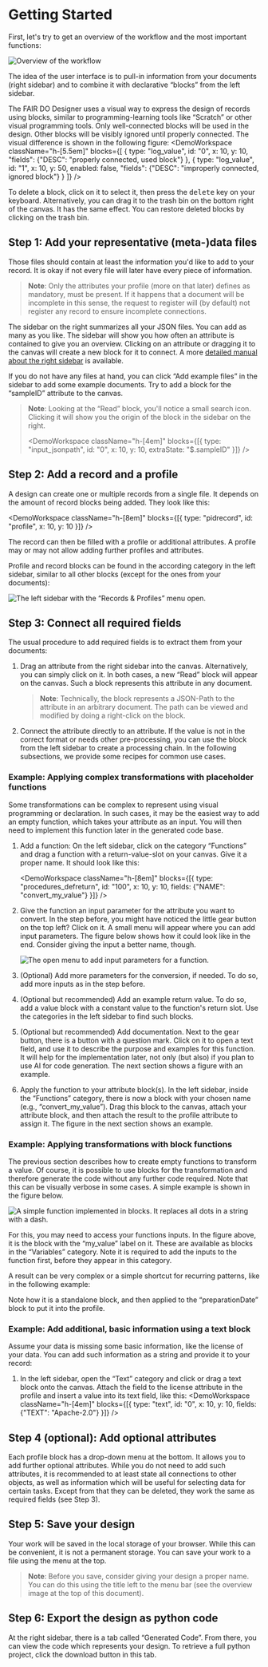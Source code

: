 
# Getting Started

First, let's try to get an overview of the workflow and the most important functions:

![Overview of the workflow](./img/getting-started/overview.drawio.png)

The idea of the user interface is to pull-in information from your documents (right sidebar) and to combine it with declarative “blocks” from the left sidebar.

The FAIR DO Designer uses a visual way to express the design of records using blocks,
similar to programming-learning tools like “Scratch” or other visual programming tools.
Only well-connected blocks will be used in the design.
Other blocks will be visibly ignored until properly connected.
The visual difference is shown in the following figure:
<DemoWorkspace className="h-[5.5em]" blocks={[
  { type: "log_value", id: "0", x: 10, y: 10, "fields": {"DESC": "properly connected, used block"} },
  { type: "log_value", id: "1", x: 10, y: 50, enabled: false, "fields": {"DESC": "improperly connected, ignored block"} }
]} />

To delete a block, click on it to select it, then press the <kbd>delete</kbd> key on your keyboard.
Alternatively, you can drag it to the trash bin on the bottom right of the canvas.
It has the same effect.
You can restore deleted blocks by clicking on the trash bin.

## Step 1: Add your representative (meta-)data files

Those files should contain at least the information you'd like to add to your record.
It is okay if not every file will later have every piece of information.

> **Note**:
> Only the attributes your profile (more on that later) defines as mandatory,
> must be present.
> If it happens that a document will be incomplete in this sense,
> the request to register will (by default) not register any record to ensure incomplete connections.

The sidebar on the right summarizes all your JSON files.
You can add as many as you like.
The sidebar will show you how often an attribute is contained to give you an overview.
Clicking on an attribute or dragging it to the canvas will create a new block for it to connect.
A more [detailed manual about the right sidebar](data-queries.mdx) is available.

If you do not have any files at hand, you can click “Add example files” in the sidebar to add some example documents.
Try to add a block for the “sampleID” attribute to the canvas.

> **Note**:
> Looking at the “Read” block, you'll notice a small search icon.
> Clicking it will show you the origin of the block in the sidebar on the right.
>
> <DemoWorkspace className="h-[4em]" blocks={[{ type: "input_jsonpath", id: "0", x: 10, y: 10, extraState: "$.sampleID" }]} />

## Step 2: Add a record and a profile

A design can create one or multiple records from a single file.
It depends on the amount of record blocks being added.
They look like this:

<DemoWorkspace className="h-[8em]" blocks={[{ type: "pidrecord", id: "profile", x: 10, y: 10 }]} />

The record can then be filled with a profile or additional attributes.
A profile may or may not allow adding further profiles and attributes.

Profile and record blocks can be found in the according category in the left sidebar,
similar to all other blocks (except for the ones from your documents):

![The left sidebar with the “Records & Profiles” menu open.](./img/getting-started/select-record-and-profile.png)

## Step 3: Connect all required fields

The usual procedure to add required fields is to extract them from your documents:

1. Drag an attribute from the right sidebar into the canvas.
    Alternatively, you can simply click on it.
    In both cases, a new “Read” block will appear on the canvas.
    Such a block represents this attribute in any document.

    > **Note**:
    > Technically, the block represents a JSON-Path to the attribute in an arbitrary document.
    > The path can be viewed and modified by doing a right-click on the block.
2. Connect the attribute directly to an attribute.
    If the value is not in the correct format
    or needs other pre-processing,
    you can use the block from the left sidebar to create a processing chain.
    In the following subsections,
    we provide some recipes for common use cases.

### Example: Applying complex transformations with placeholder functions

Some transformations can be complex to represent using visual programming or declaration.
In such cases, it may be the easiest way to add an empty function,
which takes your attribute as an input.
You will then need to implement this function later in the generated code base.

1. Add a function:
    On the left sidebar,
    click on the category “Functions”
    and drag a function with a return-value-slot on your canvas.
    Give it a proper name.
    It should look like this:

    <DemoWorkspace className="h-[8em]" blocks={[{
        type: "procedures_defreturn",
        id: "100",
        x: 10,
        y: 10,
        fields: {"NAME": "convert_my_value"}
    }]} />
2. Give the function an input parameter for the attribute you want to convert.
    In the step before, you might have noticed the little gear button on the top left?
    Click on it.
    A small menu will appear where you can add input parameters.
    The figure below shows how it could look like in the end.
    Consider giving the input a better name, though.

    ![The open menu to add input parameters for a function.](./img/getting-started/function-inputs.png)
3. (Optional) Add more parameters for the conversion, if needed.
    To do so, add more inputs as in the step before.
4. (Optional but recommended) Add an example return value.
    To do so, add a value block with a constant value to the function's return slot.
    Use the categories in the left sidebar to find such blocks.
5. (Optional but recommended) Add documentation.
    Next to the gear button, there is a button with a question mark.
    Click on it to open a text field,
    and use it to describe the purpose and examples for this function.
    It will help for the implementation later,
    not only (but also) if you plan to use AI for code generation.
    The next section shows a figure with an example.
6. Apply the function to your attribute block(s).
    In the left sidebar,
    inside the “Functions” category,
    there is now a block with your chosen name
    (e.g., “convert_my_value”).
    Drag this block to the canvas,
    attach your attribute block,
    and then attach the result to the profile attribute to assign it.
    The figure in the next section shows an example.

### Example: Applying transformations with block functions

The previous section describes how to create empty functions to transform a value.
Of course, it is possible to use blocks for the transformation
and therefore generate the code without any further code required.
Note that this can be visually verbose in some cases.
A simple example is shown in the figure below.

![A simple function implemented in blocks. It replaces all dots in a string with a dash.](./img/getting-started/function-example-implementation-simple.png)

For this, you may need to access your functions inputs.
In the figure above, it is the block with the “my_value” label on it.
These are available as blocks in the “Variables” category.
Note it is required to add the inputs to the function first,
before they appear in this category.

A result can be very complex or a simple shortcut for recurring patterns,
like in the following example:

Note how it is a standalone block,
and then applied to the “preparationDate” block to put it into the profile.

### Example: Add additional, basic information using a text block

Assume your data is missing some basic information,
like the license of your data.
You can add such information as a string and provide it to your record:

1. In the left sidebar, open the “Text” category and click or drag a text block onto the canvas.
    Attach the field to the license attribute in the profile and insert a value into its text field, like this:
    <DemoWorkspace className="h-[4em]" blocks={[{ type: "text", id: "0", x: 10, y: 10, fields: {"TEXT": "Apache-2.0"} }]} />

## Step 4 (optional): Add optional attributes

Each profile block has a drop-down menu at the bottom.
It allows you to add further optional attributes.
While you do not need to add such attributes,
it is recommended to at least state all connections to other objects,
as well as information which will be useful for selecting data for certain tasks.
Except from that they can be deleted,
they work the same as required fields (see Step 3).

## Step 5: Save your design

Your work will be saved in the local storage of your browser.
While this can be convenient, it is not a permanent storage.
You can save your work to a file using the menu at the top.

> **Note**:
> Before you save, consider giving your design a proper name.
> You can do this using the title left to the menu bar (see the overview image at the top of this document).

## Step 6: Export the design as python code

At the right sidebar, there is a tab called “Generated Code”.
From there, you can view the code which represents your design.
To retrieve a full python project, click the download button in this tab.
